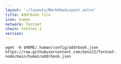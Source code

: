 ```yaml
---
layout: '~/layouts/MarkdownLayout.astro'
title: Addrbook file
icon: human
network: Testnet
chain: testnet-1
version: 
---
```

```
wget -O $HOME/.human/config/addrbook.json https://raw.githubusercontent.com/Genz22/Testnet-node/main/human/addrbook.json
```